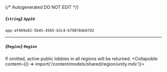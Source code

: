 {/* Autogenerated DO NOT EDIT  */}

##### *{`string`}* `AppId`
`app-af469a92-5b45-4565-b3c4-b79878de67d2`

---
##### *{`Region`}* `Region`
If omitted, active public lobbies in all regions will be returned.
<Collapsible content={() => import('/content/models/shared/region/unity.mdx')}>
</Collapsible>


